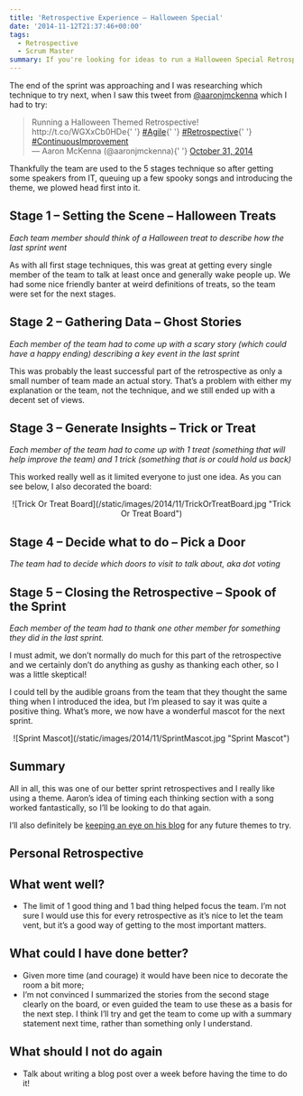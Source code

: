 ```yaml
---
title: 'Retrospective Experience – Halloween Special'
date: '2014-11-12T21:37:46+00:00'
tags:
  - Retrospective
  - Scrum Master
summary: If you're looking for ideas to run a Halloween Special Retrospective, here's how I ran one. Including a Spooky mascot!
---
```


The end of the sprint was approaching and I was researching which technique to try next, when I saw this tweet from [@aaronjmckenna][1] which I had to try:

<blockquote className="twitter-tweet" width="550">
  <div>
    Running a Halloween Themed Retrospective! http://t.co/WGXxCb0HDe{' '}
    <a href="https://twitter.com/hashtag/Agile?src=hash">#Agile</a>{' '}
    <a href="https://twitter.com/hashtag/Retrospective?src=hash">#Retrospective</a>{' '}
    <a href="https://twitter.com/hashtag/ContinuousImprovement?src=hash">#ContinuousImprovement</a>
  </div>

  <div>
    &mdash; Aaron McKenna (@aaronjmckenna){' '}
    <a href="https://twitter.com/aaronjmckenna/status/528130383389261825">October 31, 2014</a>
  </div>
</blockquote>

Thankfully the team are used to the 5 stages technique so after getting some speakers from IT, queuing up a few spooky songs and introducing the theme, we plowed head first into it.

## Stage 1 &#8211; Setting the Scene &#8211; Halloween Treats

_Each team member should think of a Halloween treat to describe how the last sprint went_

As with all first stage techniques, this was great at getting every single member of the team to talk at least once and generally wake people up. We had some nice friendly banter at weird definitions of treats, so the team were set for the next stages.

## Stage 2 &#8211; Gathering Data &#8211; Ghost Stories

_Each member of the team had to come up with a scary story (which could have a happy ending) describing a key event in the last sprint_

This was probably the least successful part of the retrospective as only a small number of team made an actual story. That&#8217;s a problem with either my explanation or the team, not the technique, and we still ended up with a decent set of views.

## Stage 3 &#8211; Generate Insights &#8211; Trick or Treat

_Each member of the team had to come up with 1 treat (something that will help improve the team) and 1 trick (something that is or could hold us back)_

This worked really well as it limited everyone to just one idea. As you can see below, I also decorated the board:

<div align="center">
  ![Trick Or Treat Board](/static/images/2014/11/TrickOrTreatBoard.jpg "Trick Or Treat Board")
</div>

## Stage 4 &#8211; Decide what to do &#8211; Pick a Door

_The team had to decide which doors to visit to talk about, aka dot voting_

## Stage 5 &#8211; Closing the Retrospective &#8211; Spook of the Sprint

_Each member of the team had to thank one other member for something they did in the last sprint._

I must admit, we don&#8217;t normally do much for this part of the retrospective and we certainly don&#8217;t do anything as gushy as thanking each other, so I was a little skeptical!

I could tell by the audible groans from the team that they thought the same thing when I introduced the idea, but I&#8217;m pleased to say it was quite a positive thing. What&#8217;s more, we now have a wonderful mascot for the next sprint.

<div align="center">![Sprint Mascot](/static/images/2014/11/SprintMascot.jpg "Sprint Mascot")</div>

## Summary

All in all, this was one of our better sprint retrospectives and I really like using a theme. Aaron&#8217;s idea of timing each thinking section with a song worked fantastically, so I&#8217;ll be looking to do that again.

I&#8217;ll also definitely be [keeping an eye on his blog][2] for any future themes to try.

## Personal Retrospective

## What went well?

- The limit of 1 good thing and 1 bad thing helped focus the team. I&#8217;m not sure I would use this for every retrospective as it&#8217;s nice to let the team vent, but it&#8217;s a good way of getting to the most important matters.

## What could I have done better?

- Given more time (and courage) it would have been nice to decorate the room a bit more;
- I&#8217;m not convinced I summarized the stories from the second stage clearly on the board, or even guided the team to use these as a basis for the next step. I think I&#8217;ll try and get the team to come up with a summary statement next time, rather than something only I understand.

## What should I not do again

- Talk about writing a blog post over a week before having the time to do it!

[1]: https://twitter.com/aaronjmckenna
[2]: http://www.aaronisagile.com/
